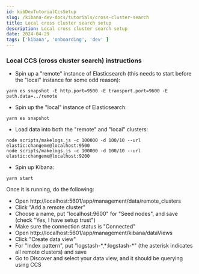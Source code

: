 ```yaml
---
id: kibDevTutorialCcsSetup
slug: /kibana-dev-docs/tutorials/cross-cluster-search
title: Local cross cluster search setup
description: Local cross cluster search setup
date: 2024-04-29
tags: ['kibana', 'onboarding', 'dev' ]
---
```


### Local CCS (cross cluster search) instructions
* Spin up a "remote" instance of Elasticsearch (this needs to start before the "local" instance for some odd reason):
```
yarn es snapshot -E http.port=9500 -E transport.port=9600 -E path.data=../remote
```

* Spin up the "local" instance of Elasticsearch:
```
yarn es snapshot
```

* Load data into both the "remote" and "local" clusters:
```
node scripts/makelogs.js -c 100000 -d 100/10 --url elastic:changeme@localhost:9500
node scripts/makelogs.js -c 100000 -d 100/10 --url elastic:changeme@localhost:9200
```

* Spin up Kibana:
```
yarn start
```

Once it is running, do the following:
* Open http://localhost:5601/app/management/data/remote_clusters
* Click "Add a remote cluster"
* Choose a name, put "localhost:9600" for "Seed nodes", and save (check "Yes, I have setup trust")
* Make sure the connection status is "Connected"
* Open http://localhost:5601/app/management/kibana/dataViews
* Click "Create data view"
* For "Index pattern", put "logstash-\*,\*:logstash-\*" (the asterisk indicates all remote clusters) and save
* Go to Discover and select your data view, and it should be querying using CCS